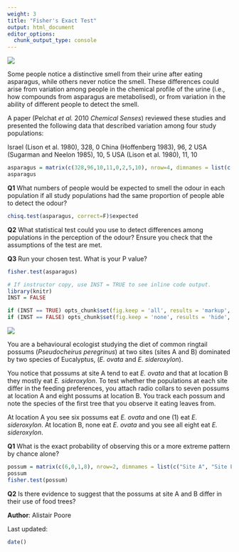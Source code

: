```yaml
---
weight: 3
title: "Fisher's Exact Test"
output: html_document
editor_options: 
  chunk_output_type: console
---
```


![](Fishers_exact_test_Q1_image.jpg)

Some people notice a distinctive smell from their urine after eating asparagus, while others never notice the smell. These differences could arise from variation among people in the chemical profile of the urine (i.e., how compounds from asparagus are metabolised), or from variation in the ability of different people to detect the smell.

A paper (Pelchat *et al.* 2010 *Chemical Senses*) reviewed these studies and presented the following data that described variation among four study populations:

Israel (Lison et al. 1980), 328, 0
China (Hoffenberg 1983), 96, 2
USA (Sugarman and Neelon 1985), 10, 5
USA (Lison et al. 1980), 11, 10

```r
asparagus = matrix(c(328,96,10,11,0,2,5,10), nrow=4, dimnames = list(c("Israel", "China", "USA.1", "USA.2"), c("Can detect odour","Cannot detect odour")))
asparagus

```

**Q1**  What numbers of people would be expected to smell the odour in each population if all study populations had the same proportion of people able to detect the odour?

```r
chisq.test(asparagus, correct=F)$expected

```

**Q2**  What statistical test could you use to detect differences among populations in the perception of the odour? Ensure you check that the assumptions of the test are met.

**Q3** Run your chosen test. What is your P value?

```r
fisher.test(asparagus)

```


```r
# If instructor copy, use INST = TRUE to see inline code output.
library(knitr)
INST = FALSE

if (INST == TRUE) opts_chunk$set(fig.keep = 'all', results = 'markup', echo = TRUE)
if (INST == FALSE) opts_chunk$set(fig.keep = 'none', results = 'hide', echo = FALSE)

```

![](Fishers_exact_test_Q2_image.jpg)

You are a behavioural ecologist studying the diet of common ringtail possums (*Pseudocheirus peregrinus*) at two sites (sites A and B) dominated by two species of Eucalyptus, (*E. ovata* and *E. sideroxylon*).

You notice that possums at site A tend to eat  *E. ovata* and that at location B they mostly eat  *E. sideroxylon*. To test whether the populations at each site differ in the feeding preferences, you attach radio collars to seven possums at location A and eight possums at location B. You track each possum and note the species of the first tree that you observe it eating leaves from.

At location A you see six possums eat *E. ovata* and one (1) eat *E. sideroxylon*. At location B, none eat *E. ovata* and you see all eight eat *E. sideroxylon*. 


**Q1** What is the exact probability of observing this or a more extreme pattern by chance alone?

```r
possum = matrix(c(6,0,1,8), nrow=2, dimnames = list(c("Site A", "Site B"), c("E. ovata", "E. sideroxylon")))
possum
fisher.test(possum)
```

**Q2** Is there evidence to suggest that the possums at site A and B differ in their use of food trees?



**Author**: Alistair Poore
 
Last updated:
```r
date()
```
